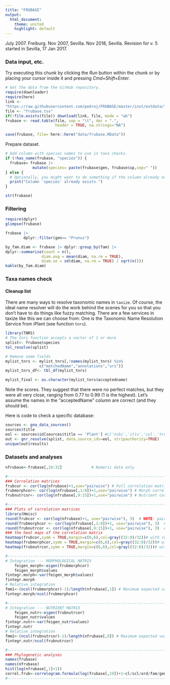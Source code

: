 ```yaml
---
title: "FRUBASE"
output:
  html_document:
    theme: united
    highlight: default
---
```


July 2007. Freiburg. Nov 2007, Sevilla. Nov 2018, Sevilla. Revision for v. 5 started in
Sevilla, 17 Jan 2017.

### Data input, etc.

Try executing this chunk by clicking the *Run* button within the chunk or by placing your
cursor inside it and pressing *Cmd+Shift+Enter*.

```r
# Get the data from the GitHub repository.
require(downloader)
require(here)
link <-
"https://raw.githubusercontent.com/pedroj/FRUBASE/master/inst/extdata/frubase.tsv"
file <- "frubase.tsv"
if(!file.exists(file)) download(link, file, mode = "wb")
frubase <- read.table(file, sep = "\t", dec = ".", 
                      header = TRUE, na.strings="NA")

save(frubase, file= here::here("data/frubase.RData"))

```

Prepare dataset.

```r
# Add column with species names to use in taxa checks.
if (!has_name(frubase, "species")) {
  frubase= frubase |> 
    		mutate(species= paste(frubase$gen, frubase$sp,sep=" "))
} else {
  # Optionally, you might want to do something if the column already exists
  print("Column 'species' already exists.")
}

str(frubase)

```

### Filtering

```r
require(dplyr)
glimpse(frubase)

frubase |>
        dplyr::filter(gen== "Prunus") 

by_fam.diam <- frubase |> dplyr::group_by(fam) |>
dplyr::summarise(count = n(),
                diam.avg = mean(diam, na.rm = TRUE),
                diam.se = sd(diam, na.rm = TRUE) / sqrt(n()))
kable(by_fam.diam)
```

### Taxa names check

#### Cleanup list

There are many ways to resolve taxonomic names in `taxize`. Of course, the ideal name
resolver will do the work behind the scenes for you so that you don't have to do things
like fuzzy matching. There are a few services in taxize like this we can choose from: One
is the Taxonomic Name Resolution Service from iPlant (see function `tnrs`).

```r
library(TNRS)
# The tnrs function accepts a vector of 1 or more
splist<- frubase$species
tol_resolve(splist)

# Remove some fields
mylist_tnrs <- mylist_tnrs[,!names(mylist_tnrs) %in%
               c("matchedName","annotations","uri")]
mylist_tnrs_df<- tbl_df(mylist_tnrs)

mylist_final <- as.character(mylist_tnrs$acceptedname)

```

Note the scores. They suggest that there were no perfect matches, but they were all very
close, ranging from 0.77 to 0.99 (1 is the highest). Let's assume the names in the
"acceptedName" column are correct (and they should be).

Here is code to check a specific database:

```r
sources <- gna_data_sources()
sources$title
eol <- sources$id[sources$title == 'Plant'] #c('ncbi','itis','col','tropicos')
out <- gnr_resolve(splist, data_source_ids=eol, stripauthority=TRUE)
unique(out$results)

```

### Datasets and analyses

```r
nfrubase<-frubase[,18:32]             # Numeric data only

#-------------------------------------------------------------------------
### Correlation matrices
frubcor <- cor(log(nfrubase)+1,use="pairwise") # Full correlation matrix
frubmorphcor<- cor(log(nfrubase[,1:8])+1,use="pairwise") # Morph correlation matrix
frubnutrcor<- cor(log(nfrubase[,9:15])+1,use="pairwise") # Nutrient correlation matrix

#-------------------------------------------------------------------------
### Plots of correlation matrices
library(Hmisc)
round(frubcor <- cor(log(nfrubase)+1, use="pairwise"), 3)  # NOTE: pairwise
round(frubmorphcor <- cor(log(nfrubase[,1:8])+1, use="pairwise"), 3)  # NOTE: pairwise
round(frubnutrcor <- cor(log(nfrubase[,9:15])+1, use="pairwise"), 3)  # NOTE: pairwise
### the heat maps of the correlation matrix
heatmap(frubcor,symm = TRUE,margin=c(6,6),col=gray((32:0)/32))# with reorder()
heatmap(frubmorphcor,symm = TRUE,margin=c(6,6),col=gray((32:0)/32))# with reorder()
heatmap(frubnutrcor,symm = TRUE,margin=c(6,6),col=gray((32:0)/32))# with reorder()

#---------------------------------------------------------------------------
# Integration --- MORPHOLOGICAL MATRIX
	feigen_morph<-eigen(frubmorphcor)
	feigen_morph$values
fintegr.morph<-var(feigen_morph$values)
fintegr.morph
# Relative integration
fmm1<-(ncol(frubmorphcor)-1)/length(nfrubase[,1]) # Maximum expected variance
fintegr.morph/ncol(frubmorphcor)

#---------------------------------------------------------------------------
# Integration --- NUTRIENT MATRIX
	feigen_nutr<-eigen(frubnutrcor)
	feigen_nutr$values
fintegr.nutr<-var(feigen_nutr$values)
fintegr.nutr
# Relative integration
fmm2<-(ncol(frubnutrcor)-1)/length(nfrubase[,9]) # Maximum expected variance
fintegr.nutr/ncol(frubnutrcor)

#---------------------------------------------------------------------------
### Phylogenetic analyses
names(frubase)
names(nfrubase)
hist(log(nfrubase[,1]+1))
correl.frub<-correlogram.formula(log(frubase[,19])+1~cl/scl/ord/fam/gen,use="pairwise.complete.obs")
#---------------------------------------------------------------------------

```
